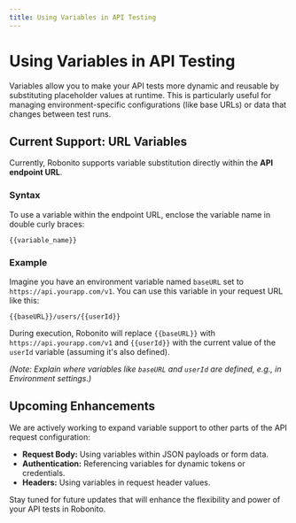 ```yaml
---
title: Using Variables in API Testing
---
```


# Using Variables in API Testing

Variables allow you to make your API tests more dynamic and reusable by substituting placeholder values at runtime. This is particularly useful for managing environment-specific configurations (like base URLs) or data that changes between test runs.

## Current Support: URL Variables

Currently, Robonito supports variable substitution directly within the **API endpoint URL**.

### Syntax

To use a variable within the endpoint URL, enclose the variable name in double curly braces:

```
{{variable_name}}
```

### Example

Imagine you have an environment variable named `baseURL` set to `https://api.yourapp.com/v1`. You can use this variable in your request URL like this:

```
{{baseURL}}/users/{{userId}}
```

During execution, Robonito will replace `{{baseURL}}` with `https://api.yourapp.com/v1` and `{{userId}}` with the current value of the `userId` variable (assuming it's also defined).

*(Note: Explain where variables like `baseURL` and `userId` are defined, e.g., in Environment settings.)*

## Upcoming Enhancements

We are actively working to expand variable support to other parts of the API request configuration:

-   **Request Body:** Using variables within JSON payloads or form data.
-   **Authentication:** Referencing variables for dynamic tokens or credentials.
-   **Headers:** Using variables in request header values.

Stay tuned for future updates that will enhance the flexibility and power of your API tests in Robonito.
